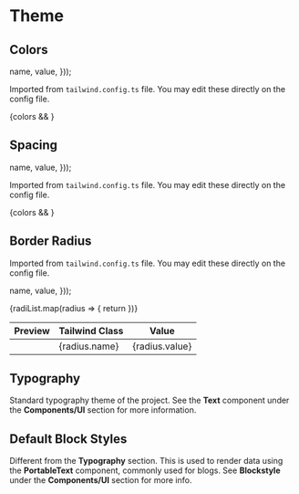 

<Meta title="Theme" />

# Theme

## Colors

  name,
  value,
}));

Imported from `tailwind.config.ts` file. You may edit these directly on the config file.

<div className="mb-10">{colors && <ColorTable colors={colorList} />}</div>

## Spacing

  name,
  value,
}));

Imported from `tailwind.config.ts` file. You may edit these directly on the config file.

<div className="mb-10">{colors && <SpacingTable spacing={spacingList} />}</div>

## Border Radius

Imported from `tailwind.config.ts` file. You may edit these directly on the config file.

  name,
  value,
}));

<table className="w-full">
  <thead>
    <tr>
      <th className="font-medium text-lg w-[20%]">Preview</th>
      <th className="font-medium text-lg w-[40%]">Tailwind Class</th>
      <th className="font-medium text-lg w-[40%]">Value</th>
    </tr>
  </thead>
  <tbody className="text-center">
   {radiList.map(radius => {
    return  <tr className="!bg-white">
      <td className="flex justify-center">
        <div
          className={`border  rounded-${radius.name}`}
          style={{
            height: "100px",
            width: "100px",
            borderColor: "black"
          }}
        ></div>
      </td>
      <td>{radius.name}</td>
      <td>{radius.value}</td>
    </tr>
   })}

  </tbody>
</table>

## Typography

Standard typography theme of the project. See the **Text** component under the **Components/UI** section for more information.

<Canvas of={TextStories.Primary} />

## Default Block Styles

Different from the **Typography** section. This is used to render data using the **PortableText** component, commonly used for blogs. See **Blockstyle** under the **Components/UI** section for more info.

<div className="p-8 boder-solid border border-gray-100/50">
  <Story of={BlockStories.Primary} />
</div>
